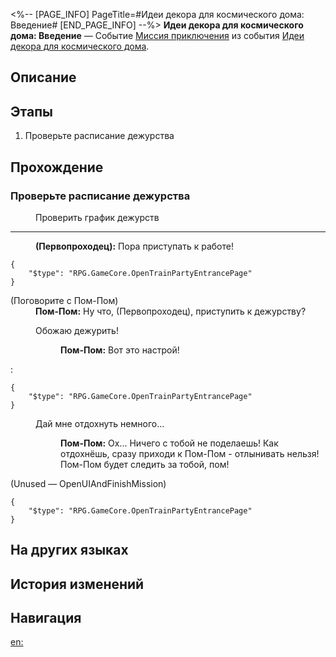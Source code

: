 <%-- [PAGE_INFO]
PageTitle=#Идеи декора для космического дома: Введение#
[END_PAGE_INFO] --%>
{{Дополнить|Диалоги.}}
{{Миссия Инфобокс
|id              = 8027112
|Название        = 
|Изображение     = Миссия Идеи декора для космического дома Введение.png
|Тип             = Миссия приключения
|Событие         = Идеи декора для космического дома
|Глава           = Идеи декора для космического дома
|Условия         = Завершена [[Миссия приключения]] «[[Идеи декора для космического дома: Предисловие]]»
|Персонажи       = Первопроходец; Пом-Пом
|СтартЛокация    = [[Звёздный экспресс]] — [[Вагон для вечеринок]]
|Мир             = Звёздный экспресс
|Предыдущая      = Идеи декора для космического дома: Предисловие
|Следующая       = Идеи декора для космического дома: Спальня
|Награды         = Кредиты*5 000
}}
'''Идеи декора для космического дома: Введение''' — Событие [[Миссия приключения]] из события [[Идеи декора для космического дома]].

==Описание==
{{Описание|<!--официальное описание из Перекрёстка судеб-->}}

==Этапы==
# Проверьте расписание дежурства

==Прохождение==
{{Дополнить}}
===Проверьте расписание дежурства===
{{Описание миссии|тип=Миссия приключения|локация=Вагон для вечеринок|Вы уже {{MC|ж=опытная Безымянная|м=опытный Безымянный}}! Пора исполнять свои ежедневные обязанности на Звёздном экспрессе!}}
{{Диалог Начало}}

:{{Диалог|Журнал путешествий}} Проверить график дежурств
----
:'''(Первопроходец):''' Пора приступать к работе!
<pre>{
	"$type": "RPG.GameCore.OpenTrainPartyEntrancePage"
}</pre>


;(Поговорите с Пом-Пом)
:'''Пом-Пом:''' Ну что, (Первопроходец), {{MC|ж=готова|м=готов}} приступить к дежурству?
:{{Диалог|Стрелка}} Обожаю дежурить!
::'''Пом-Пом:''' Вот это настрой!
:<pre>{
	"$type": "RPG.GameCore.OpenTrainPartyEntrancePage"
}</pre>
:{{Диалог|Выход}} Дай мне отдохнуть немного...
::'''Пом-Пом:''' Ох... Ничего с тобой не поделаешь! Как отдохнёшь, сразу приходи к Пом-Пом - отлынивать нельзя! Пом-Пом будет следить за тобой, пом!

;(Unused &mdash; OpenUIAndFinishMission)
<pre>{
	"$type": "RPG.GameCore.OpenTrainPartyEntrancePage"
}</pre>
{{Диалог Конец}}

==На других языках==
{{На других языках
|en   = Cosmic Home Décor Guide: Introduction
|zhs  = 宇宙家装指南：入门篇
|zht  = 宇宙家裝指南：入門篇
|ja   = コズミック・ハウジングガイド：入門編
|ko   = 우주 인테리어 가이드: 입문 편
|es   = Guía de decoración galáctica: introducción
|fr   = Guide de décoration cosmique&nbsp;: Introduction
|ru   = Идеи декора для космического дома: Введение
|th   = คู่มือแต่งบ้านแห่งจักรวาล: มือใหม่
|vi   = Hướng Dẫn Trang Trí Nhà Vũ Trụ: Nhập Môn
|de   = Leitfaden für galaktisches Heimdekor: Erste Schritte
|id   = Panduan Dekorasi Rumah Alam semesta: Perkenalan
|pt   = Guia de Decoração Cósmica: Introdução
}}

==История изменений==
{{История изменений|3.5}}

==Навигация==
{{Миссия приключения Навбокс|Глава }}

[[en:]]
